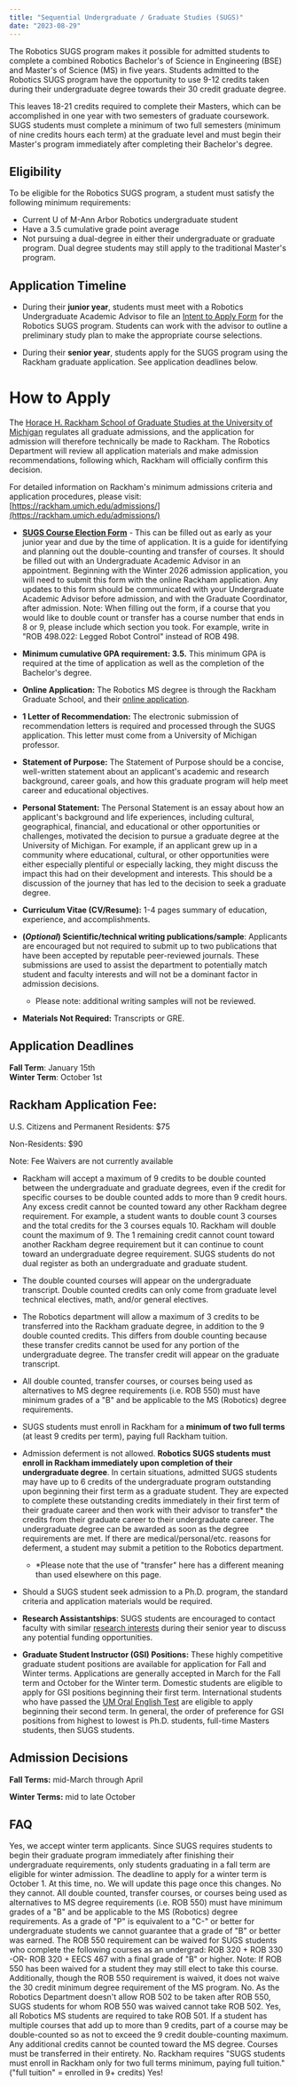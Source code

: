 ```yaml
---
title: "Sequential Undergraduate / Graduate Studies (SUGS)"
date: "2023-08-29"
---
```



The Robotics SUGS program makes it possible for admitted students to complete a combined Robotics Bachelor's of Science in Engineering (BSE) and Master's of Science (MS) in five years. Students admitted to the Robotics SUGS program have the opportunity to use 9-12 credits taken during their undergraduate degree towards their 30 credit graduate degree.

This leaves 18-21 credits required to complete their Masters, which can be accomplished in one year with two semesters of graduate coursework.  SUGS students must complete a minimum of two full semesters (minimum of nine credits hours each term) at the graduate level and must begin their Master's program immediately after completing their Bachelor's degree. 

<TwoColumn>
<div>

## Eligibility 

To be eligible for the Robotics SUGS program, a student must satisfy the following minimum requirements: 

- Current U of M-Ann Arbor Robotics undergraduate student
- Have a 3.5 cumulative grade point average
- Not pursuing a dual-degree in either their undergraduate or graduate program. Dual degree students may still apply to the traditional Master's program.

</div>
<div>

## Application Timeline

- During their **junior year**, students must meet with a Robotics Undergraduate Academic Advisor to file an [Intent to Apply Form](http://robotics.umich.edu/sugs-intent) for the Robotics SUGS program. Students can work with the advisor to outline a preliminary study plan to make the appropriate course selections. 

- During their **senior year**, students apply for the SUGS program using the Rackham graduate application. See application deadlines below.

</div>
</TwoColumn>

# How to Apply

The [Horace H. Rackham School of Graduate Studies at the University of Michigan](https://rackham.umich.edu/) regulates all  graduate admissions, and the application for admission will therefore technically be made to  Rackham. The Robotics Department will review all application materials and make admission  recommendations, following which, Rackham will officially confirm this decision. 

For detailed information on Rackham's minimum admissions criteria and application procedures, please visit: [https://rackham.umich.edu/admissions/](https://rackham.umich.edu/admissions/)  

<Accordion title="Application Requirements">    

- **[SUGS Course Election Form](https://rackham.umich.edu/wp-content/uploads/2021/09/oard-amdp-election-form.pdf "SUGS Course Election Form")** - This can be filled out as early as your junior year and due by the time of application. It is a guide for identifying and planning out the double-counting and transfer of courses. It should be filled out with an Undergraduate Academic Advisor in an appointment. Beginning with the Winter 2026 admission application, you will need to submit this form with the online Rackham application. Any updates to this form should be communicated with your Undergraduate Academic Advisor before admission, and with the Graduate Coordinator, after admission. Note: When filling out the form, if a course that you would like to double count or transfer has a course number that ends in 8 or 9, please include which section you took. For example, write in "ROB 498.022: Legged Robot Control" instead of ROB 498.

- **Minimum cumulative GPA requirement: 3.5.** This minimum GPA is required at the time of application as well as the completion of the Bachelor's degree.

- **Online Application:** The Robotics MS degree is through the Rackham Graduate School, and their [online application](https://rackham.umich.edu/admissions/).

- **1 Letter of Recommendation:** The electronic submission of recommendation letters is  required and processed through the SUGS application. This letter must come from a University of Michigan professor.

- **Statement of Purpose:** The Statement of Purpose should be a concise, well-written statement about an applicant's academic and research background, career goals, and how this graduate program will help meet career and educational objectives.

- **Personal Statement:** The Personal Statement is an essay about how an applicant's background and life experiences, including cultural, geographical, financial, and educational or other opportunities or challenges, motivated the decision to pursue a graduate degree at the University of Michigan. For example, if an applicant grew up in  a community where educational, cultural, or other opportunities were either especially  plentiful or especially lacking, they might discuss the impact this had on their development and interests. This should be a discussion of the journey that has led to  the decision to seek a graduate degree.  

- **Curriculum Vitae (CV/Resume):** 1-4 pages summary of education, experience, and accomplishments.

- **(****_Optional_****) Scientific/technical writing publications/sample**: Applicants are encouraged but not required to submit up to two publications that have been accepted by reputable peer-reviewed  journals. These submissions are used to assist the department to potentially match student and faculty interests and will not be a dominant factor in admission decisions.
    - Please note: additional writing samples will not be reviewed. 

- **Materials Not Required:** Transcripts or GRE. 

</Accordion>

##  Application Deadlines

**Fall Term**: January 15th  
**Winter Term**: October 1st

## Rackham Application Fee:

U.S. Citizens and Permanent Residents: $75

Non-Residents: $90

Note: Fee Waivers are not currently available

<Accordion title="Additional Details">

- Rackham will accept a maximum of 9 credits to be double counted between the  undergraduate and graduate degrees, even if the credit for specific courses to be double counted adds to more than 9 credit hours. Any excess credit cannot be counted toward any other Rackham degree requirement. For example, a student wants to double count 3 courses and the total credits for the 3 courses equals 10. Rackham will double count the maximum of 9. The 1 remaining credit cannot count toward another Rackham degree requirement but it can continue to count toward an undergraduate degree requirement. SUGS students do not dual register as both an undergraduate and graduate student.

- The double counted courses will appear on the undergraduate transcript. Double counted credits can only come from graduate level technical electives, math, and/or general electives.

- The Robotics department will allow a maximum of 3 credits to be transferred into the  Rackham graduate degree, in addition to the 9 double counted credits. This differs from double counting because these transfer credits cannot be used for any portion of the undergraduate degree. The transfer credit will appear on the graduate transcript.

- All double counted, transfer courses, or courses being used as alternatives to MS degree requirements (i.e. ROB 550) must have minimum grades of a "B" and be applicable to the MS (Robotics) degree requirements.  

- SUGS students must enroll in Rackham for a **minimum of two full terms** (at least 9 credits per term), paying full Rackham tuition.  

- Admission deferment is not allowed. **Robotics SUGS students must enroll in Rackham immediately upon completion of their undergraduate degree**. In certain situations, admitted SUGS students may have up to 6 credits of the undergraduate program outstanding upon beginning their first term as a graduate student. They are expected to complete these outstanding credits immediately in their first term of their graduate career and then work with their advisor to transfer* the credits from their graduate career to their undergraduate career. The undergraduate degree can be awarded as soon as the degree requirements are met. If there are medical/personal/etc. reasons for deferment, a student may submit a petition to the Robotics department.
    - *Please note that the use of "transfer" here has a different meaning than used elsewhere on this page. 

- Should a SUGS student seek admission to a Ph.D. program, the standard criteria and application materials would be required.

</Accordion>

<Accordion title="Financial Assistance">

- **Research Assistantships**: SUGS students are encouraged to contact faculty with similar [research interests](https://robotics.umich.edu/research/focus-areas/) during their senior year to discuss any potential funding opportunities. 

- **Graduate Student Instructor (GSI) Positions:** These highly competitive graduate student positions are available for application for Fall and Winter terms. Applications are generally accepted in March for the Fall term and October for the Winter term. Domestic students are eligible to apply for GSI positions beginning their first term. International students who have passed the [UM Oral English Test](https://michiganassessment.org/michigan-tests/gsi-oet/) are eligible to apply beginning their second term. In general, the order of preference for GSI positions from highest to lowest is Ph.D. students, full-time Masters students, then SUGS students.

</Accordion>

##  Admission Decisions

**Fall Terms:** mid-March through April

**Winter Terms:** mid to late October

## FAQ

<Accordion title="Can I apply to start SUGS Winter term if I'm graduating in a fall term?">
Yes, we accept winter term applicants. Since SUGS requires students to begin their graduate program immediately after finishing their undergraduate requirements, only students graduating in a fall term are eligible for winter admission. The deadline to apply for a winter term is October 1.
</Accordion>

<Accordion title="Are non-ROB students able to apply to the ROB SUGS program?">
At this time, no. We will update this page once this changes.
</Accordion>

<Accordion title="Can courses taken 'P/F' be double-counted or transferred?">
No they cannot. All double counted, transfer courses, or courses being used as alternatives to MS degree requirements (i.e. ROB 550) must have minimum grades of a "B" and be applicable to the MS (Robotics) degree requirements. As a grade of "P" is equivalent to a "C-" or better for undergraduate students we cannot guarantee that a grade of "B" or better was earned.
</Accordion>

<Accordion title="Am I required to take ROB 550?">
The ROB 550 requirement can be waived for SUGS students who complete the following courses as an undergrad: ROB 320 + ROB 330 -OR- ROB 320 + EECS 467 with a final grade of "B" or higher. Note: If ROB 550 has been waived for a student they may still elect to take this course. Additionally, though the ROB 550 requirement is waived, it does not waive the 30 credit minimum degree requirement of the MS program.
</Accordion>

<Accordion title="ROB 550 was waived for me. May I still take ROB 502?">
No. As the Robotics Department doesn't allow ROB 502 to be taken after ROB 550, SUGS students for whom ROB 550 was waived cannot take ROB 502.
</Accordion>

<Accordion title="I have taken several MATH courses. Am I still required to take ROB 501?">
Yes, all Robotics MS students are required to take ROB 501.
</Accordion>

<Accordion title="Can I double-count and/or transfer only part of a course?">
If a student has multiple courses that add up to more than 9 credits, part of a course may be double-counted so as not to exceed the 9 credit double-counting maximum. Any additional credits cannot be counted toward the MS degree. Courses must be transferred in their entirety.
</Accordion>

<Accordion title="Can I complete the SUGS program part-time?">
No. Rackham requires "SUGS students must enroll in Rackham only for two full terms minimum, paying full tuition." ("full tuition" = enrolled in 9+ credits)
</Accordion>

<Accordion title="Can I double count a course towards the MS requirements that I'm already double counting towards a BSE elective and a minor requirement?">
Yes!
</Accordion>
